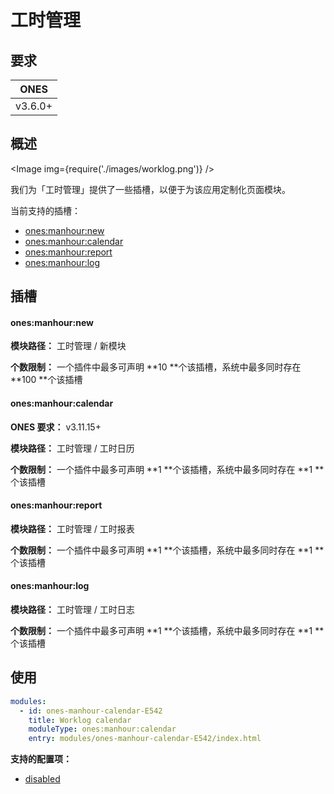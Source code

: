 # 工时管理


## 要求

| **ONES** |
| :------: |
| v3.6.0+  |

## 概述

<Image img={require('./images/worklog.png')} />

我们为「工时管理」提供了一些插槽，以便于为该应用定制化页面模块。

当前支持的插槽：

- [ones:manhour:new](#onesmanhournew)
- [ones:manhour:calendar](#onesmanhourcalendar)
- [ones:manhour:report](#onesmanhourreport)
- [ones:manhour:log](#onesmanhourlog)

## 插槽

#### ones:manhour:new

**模块路径：** 工时管理 / 新模块

**个数限制：** 一个插件中最多可声明 **10 **个该插槽，系统中最多同时存在 **100 **个该插槽

#### ones:manhour:calendar

**ONES 要求：** v3.11.15+

**模块路径：** 工时管理 / 工时日历

**个数限制：** 一个插件中最多可声明 **1 **个该插槽，系统中最多同时存在 **1 **个该插槽

#### ones:manhour:report

**模块路径：** 工时管理 / 工时报表

**个数限制：** 一个插件中最多可声明 **1 **个该插槽，系统中最多同时存在 **1 **个该插槽

#### ones:manhour:log

**模块路径：** 工时管理 / 工时日志

**个数限制：** 一个插件中最多可声明 **1 **个该插槽，系统中最多同时存在 **1 **个该插槽

## 使用

```yaml
modules:
  - id: ones-manhour-calendar-E542
    title: Worklog calendar
    moduleType: ones:manhour:calendar
    entry: modules/ones-manhour-calendar-E542/index.html
```

**支持的配置项：**

- [disabled](../../../../reference/config/plugin.yaml#disabled)
